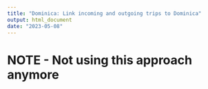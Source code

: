 ```yaml
---
title: "Dominica: Link incoming and outgoing trips to Dominica"
output: html_document
date: "2023-05-08"
---
```


# NOTE - Not using this approach anymore

<!-- ```{r setup, include=FALSE} -->
<!-- # Packages -->
<!-- library(DBI) -->
<!-- library(bigrquery) -->
<!-- library(networkD3) # Make flow diagram -->
<!-- library(webshot) # Save static version of flow diagram -->

<!-- # Load common helper script -->
<!-- source(here::here("common.R")) -->

<!-- # Load reserve boundaries -->
<!-- load(here::here("results", "reserve_boundaries.Rdata")) -->

<!-- # Setup BQ connections -->
<!-- bq_auth_id <- "kmillage@ucsb.edu" -->

<!-- # Bigquery project for billing -->
<!-- bq_project <-  "emlab-gcp" -->

<!-- # Solution to bigrquery error (August 5, 2020) - see https://github.com/r-dbi/bigrquery/issues/395 for details -->
<!-- options(scipen = 20) -->

<!-- # Load incoming/outgoing trip data -->
<!-- dom_voyages <- read_csv(file.path(prj_cachalote_dir, "data", "processed", "dominica_voyages_gfw_2017_2022.csv")) # All voyages - 26,241 -->
<!-- trips_in <- read_csv(file.path(prj_cachalote_dir, "data", "processed", "trips_in_summary_table.csv")) -->
<!-- trips_out <- read_csv(file.path(prj_cachalote_dir, "data", "processed", "trips_out_summary_table.csv")) -->
<!-- ``` -->

<!-- # Link incoming and outgoing voyages -->

<!-- First, let's extract all trips that start and end within Dominica. We'll check to see whether these vessels travel offshore between port visits, and account for their change in travel time differently.  -->

<!-- This includes both voyages between Dominican ports and voyages where the vessel changed positions within the same anchorage.  -->

<!-- ```{r} -->
<!-- # 4,160 voyages -->
<!-- dom_voyages_within <- dom_voyages %>% -->
<!--   dplyr::filter(start_is_DMA & end_is_DMA) -->
<!-- ``` -->

<!-- Next, let's arrange the remaining voyages by vessel and timestamp and extract info for the next trip chronologically to see if we can match incoming and outgoing trips.  -->

<!-- ```{r} -->
<!-- # 22,081 voyages -->
<!-- dom_voyages_keep  <- dom_voyages %>% -->
<!--   dplyr::filter(!(trip_id %in% dom_voyages_within$trip_id)) -->

<!-- # Arrange all voyages by vessel and timestamp. Extract info for the next trip, chronologically and compare for end/start matches.  -->
<!-- dom_voyages_matching <- dom_voyages_keep %>% -->
<!--   dplyr::select(ssvid, trip_id, start_timestamp, start_anchorage_name, start_iso3, start_is_DMA, end_timestamp, end_anchorage_name, end_iso3, end_is_DMA) %>% -->
<!--   arrange(ssvid, start_timestamp) %>% -->
<!--   group_by(ssvid) %>% -->
<!--   mutate(next_trip_id = lead(trip_id), -->
<!--          next_start_anchorage_name = lead(start_anchorage_name), -->
<!--          next_start_iso3 = lead(start_iso3), -->
<!--          next_start_timestamp = lead(start_timestamp), -->
<!--          next_end_is_DMA = lead(end_is_DMA)) %>% -->
<!--   ungroup() %>% -->
<!--   mutate(same_end_and_start_iso3 = ifelse(end_iso3 == next_start_iso3, T, F), -->
<!--          same_end_and_start_anchorage = ifelse(end_anchorage_name == next_start_anchorage_name, T, F)) -->
<!-- ``` -->

<!-- We want the visit to Dominica to be the midpoint of the round trip, so let's start by getting incoming trips and find their outgoing matches.  -->

<!-- Which voyages match by anchorage?  -->

<!-- ```{r} -->
<!-- # Find the incoming trips with an exact outgoing match (the next trip departs from the same port)  -->
<!-- dom_voyages_match_anchorage <- dom_voyages_matching %>% -->
<!--   dplyr::filter(!start_is_DMA) %>% -->
<!--   dplyr::filter(same_end_and_start_iso3 & same_end_and_start_anchorage) -->

<!-- # Reformat -->
<!-- voyages_in_out_lookup <- dom_voyages_match_anchorage %>% -->
<!--   dplyr::select(ssvid, trip_id_in = trip_id, trip_id_out = next_trip_id) %>% -->
<!--   distinct(ssvid, trip_id_in, trip_id_out) -->

<!-- # Total trips accounted for - 13,938 -->
<!-- trips_accounted_for <- unique(c(voyages_in_out_lookup$trip_id_in, voyages_in_out_lookup$trip_id_out)) -->
<!-- ``` -->

<!-- Which voyages match by country, but not anchorage?  -->

<!-- ```{r} -->
<!-- # Find those with a close outgoing match (the next trip departs from the same country) -->
<!-- dom_voyages_match_iso3 <- dom_voyages_matching %>% -->
<!--   dplyr::filter(!start_is_DMA) %>% -->
<!--   dplyr::filter(same_end_and_start_iso3 & !same_end_and_start_anchorage) -->

<!-- # Reformat -->
<!-- voyages_to_add <- dom_voyages_match_iso3 %>% -->
<!--   dplyr::select(ssvid, trip_id_in = trip_id, trip_id_out = next_trip_id) %>% -->
<!--   distinct(ssvid, trip_id_in, trip_id_out) -->

<!-- # Total trips accounted for - 7,032 -->
<!-- trips_accounted_for2 <- unique(c(voyages_to_add$trip_id_in, voyages_to_add$trip_id_out)) -->
<!-- ``` -->

<!-- ```{r} -->
<!-- # All trips accounted for -->
<!-- trips_accounted_for_all <- c(trips_accounted_for, trips_accounted_for2) -->
<!-- ``` -->

<!-- Now let's see what we missed... We'll just treat these as one-way trips for now -->

<!-- ```{r} -->
<!-- # Find non-matched trips - 1,111 -->
<!-- dom_voyages_not_matched <- dom_voyages_matching %>% -->
<!--   dplyr::filter(!(trip_id %in% trips_accounted_for_all)) -->
<!-- ``` -->

<!-- # Identify some test segments to pull raw positions from -->

<!-- ## Leaving Dominica -->

<!-- ```{r} -->
<!-- # Trip goes from DMA-4 in DMA to Bolands in ATG (21 hour trip) -->
<!-- trip_id_1 <- "205509630-0170f97d7650" -->

<!-- # Trip goes from Portsmouth to St. Kitts in MSR (7.8 hour trip) -->
<!-- trip_id_2 <- "205857030-016a316ed420" -->

<!-- # Trip goes from Roseau to Boca Chica in DOM (66 hour trip) -->
<!-- trip_id_3 <- "209534000-0168ca209700" -->

<!-- # Combine into vec -->
<!-- trip_ids_keep <- paste0("'", paste0(c(trip_id_1, trip_id_2, trip_id_3), collapse = "','"), "'") -->

<!-- # SQL to pull all positions from these tracks -->
<!-- trip_pull_sql <- paste0("WITH -->
<!--   positions_keep AS ( -->
<!--     SELECT -->
<!--       * -->
<!--     FROM -->
<!--       `emlab-gcp.dominica.all_positions_matched_to_reserve_2017_2022` -->
<!--     WHERE -->
<!--       trip_id IN (", trip_ids_keep, ") -->
<!--   ) -->

<!-- SELECT -->
<!--   * -->
<!-- FROM -->
<!--   positions_keep -->
<!-- ORDER BY -->
<!--   timestamp, -->
<!--   scenario") -->
<!-- ``` -->

<!-- ```{r} -->
<!-- # Table to save output -->
<!-- tracks_demo_table <- bq_table(project = bq_project, -->
<!--                               table = "demo_tracks_table", -->
<!--                               dataset = "dominica") -->

<!-- if(bq_table_exists(tracks_demo_table)){ -->
<!--   bq_table_delete(tracks_demo_table) -->
<!-- }else{ -->
<!--   bq_table_create(tracks_demo_table) -->
<!-- } -->

<!-- # Run query -->
<!-- demo_tracks <- bq_project_query(bq_project, -->
<!--                  query = trip_pull_sql, -->
<!--                  destination_table = tracks_demo_table, -->
<!--                  use_legacy_sql = FALSE, -->
<!--                  allowLargeResults = TRUE) %>% -->
<!--   bq_table_download() -->
<!-- ``` -->

<!-- ```{r} -->
<!-- demo_tracks_sf <- demo_tracks %>% -->
<!--   st_as_sf(coords = c("lon", "lat"), -->
<!--            crs = 4326) %>% -->
<!--   st_transform(crs = prj_moll) %>% -->
<!--   dplyr::filter(scenario %in% c(NA, 3)) -->

<!-- demo_tracks_plot <- ggplot()+ -->
<!--   geom_sf(data = dominica_eez_sf_moll, aes(group = mrgid), color = "black", fill = "grey", size = 0.2)+ -->
<!--   geom_sf(data = demo_tracks_sf, aes(color = start_anchorage_name), size = 1)+ -->
<!--   geom_sf(data = reserve_boundaries_sf, aes(fill = scenario), alpha = 0.3)+ -->
<!--   map_layer_moll+ -->
<!--   coord_sf(xlim = plot_bbox$xlim+c(plot_bbox$xlim[1]*0.04, -plot_bbox$xlim[2]*0.04),  -->
<!--            ylim = plot_bbox$ylim+c(-plot_bbox$ylim[1]*0.04, plot_bbox$ylim[2]*0.04))+ -->
<!--   theme_basic()+ -->
<!--   guides(fill = "none") -->

<!-- demo_tracks_plot -->
<!-- ``` -->

